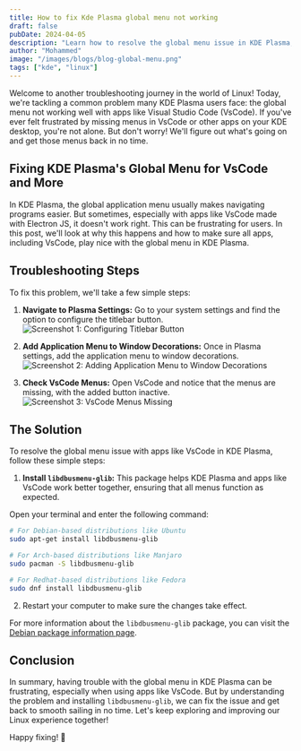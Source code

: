 ```yaml
---
title: How to fix Kde Plasma global menu not working
draft: false
pubDate: 2024-04-05
description: "Learn how to resolve the global menu issue in KDE Plasma, ensuring smooth navigation for applications like Visual Studio Code (VsCode) and more."
author: "Mohammed"
image: "/images/blogs/blog-global-menu.png"
tags: ["kde", "linux"]
---
```


Welcome to another troubleshooting journey in the world of Linux! Today, we're tackling a common problem many KDE Plasma users face: the global menu not working well with apps like Visual Studio Code (VsCode). If you've ever felt frustrated by missing menus in VsCode or other apps on your KDE desktop, you're not alone. But don't worry! We'll figure out what's going on and get those menus back in no time.

## Fixing KDE Plasma's Global Menu for VsCode and More

In KDE Plasma, the global application menu usually makes navigating programs easier. But sometimes, especially with apps like VsCode made with Electron JS, it doesn't work right. This can be frustrating for users. In this post, we'll look at why this happens and how to make sure all apps, including VsCode, play nice with the global menu in KDE Plasma.

## Troubleshooting Steps

To fix this problem, we'll take a few simple steps:

1. **Navigate to Plasma Settings:** Go to your system settings and find the option to configure the titlebar button.
   ![Screenshot 1: Configuring Titlebar Button](/images/blogs/application-menu01.png)

2. **Add Application Menu to Window Decorations:** Once in Plasma settings, add the application menu to window decorations.
   ![Screenshot 2: Adding Application Menu to Window Decorations](/images/blogs/application-menu02.png)

3. **Check VsCode Menus:** Open VsCode and notice that the menus are missing, with the added button inactive.
   ![Screenshot 3: VsCode Menus Missing](/images/blogs/application-menu03.png)

## The Solution

To resolve the global menu issue with apps like VsCode in KDE Plasma, follow these simple steps:

1. **Install `libdbusmenu-glib`:** This package helps KDE Plasma and apps like VsCode work better together, ensuring that all menus function as expected.

Open your terminal and enter the following command:

```bash title="zsh -- Konsole"
# For Debian-based distributions like Ubuntu
sudo apt-get install libdbusmenu-glib

# For Arch-based distributions like Manjaro
sudo pacman -S libdbusmenu-glib

# For Redhat-based distributions like Fedora
sudo dnf install libdbusmenu-glib
```

2. Restart your computer to make sure the changes take effect.

For more information about the `libdbusmenu-glib` package, you can visit the [Debian package information page](https://packages.debian.org/sid/libdbusmenu-glib-dev).

## Conclusion

In summary, having trouble with the global menu in KDE Plasma can be frustrating, especially when using apps like VsCode. But by understanding the problem and installing `libdbusmenu-glib`, we can fix the issue and get back to smooth sailing in no time. Let's keep exploring and improving our Linux experience together!

Happy fixing! 🔧
